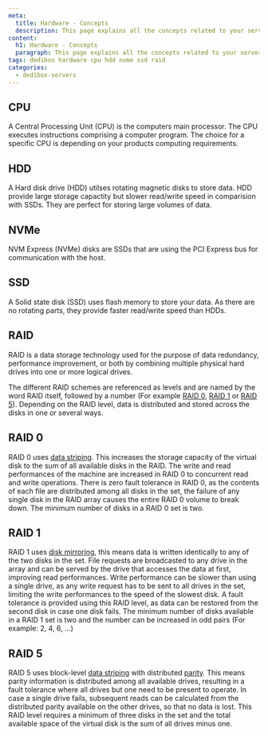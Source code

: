 ```yaml
---
meta:
  title: Hardware - Concepts
  description: This page explains all the concepts related to your servers Hardware
content:
  h1: Hardware - Concepts
  paragraph: This page explains all the concepts related to your servers Hardware
tags: dedibox hardware cpu hdd nvme ssd raid 
categories:
  - dedibox-servers
---
```




<Concept opened>

## CPU

A Central Processing Unit (CPU) is the computers main processor. The CPU executes instructions comprising a computer program. The choice for a specific CPU is depending on your products computing requirements. 

</Concept>

<Concept opened>

## HDD

A Hard disk drive (HDD) utilses rotating magnetic disks to store data. HDD provide large storage capactity but slower read/write speed in comparision with SSDs. They are perfect for storing large volumes of data. 

</Concept>

<Concept opened>

## NVMe

NVM Express (NVMe) disks are SSDs that are using the PCI Express bus for communication with the host. 

</Concept>

<Concept opened>

## SSD

A Solid state disk (SSD) uses flash memory to store your data. As there are no rotating parts, they provide faster read/write speed than HDDs. 

</Concept>

<Concept>

## RAID

RAID is a data storage technology used for the purpose of data redundancy, performance improvement, or both by combining multiple physical hard drives into one or more logical drives.

The different RAID schemes are referenced as levels and are named by the word RAID itself, followed by a number (For example [RAID 0](#raid-0), [RAID 1](#raid-1) or [RAID 5](#raid-5)). Depending on the RAID level, data is distributed and stored across the disks in one or several ways.

</Concept>

<Concept>

## RAID 0

RAID 0 uses [data striping](https://en.wikipedia.org/wiki/Data_striping). This increases the storage capacity of the virtual disk to the sum of all available disks in the RAID. The write and read performances of the machine are increased in RAID 0 to concurrent read and write operations. There is zero fault tolerance in RAID 0, as the contents of each file are distributed among all disks in the set, the failure of any single disk in the RAID array causes the entire RAID 0 volume to break down.
The minimum number of disks in a RAID 0 set is two.

</Concept>

<Concept>

## RAID 1

RAID 1 uses [disk mirroring](https://en.wikipedia.org/wiki/Disk_mirroring), this means data is written identically to any of the two disks in the set. File requests are broadcasted to any drive in the array and can be served by the drive that accesses the data at first, improving read performances. Write performance can be slower than using a single drive, as any write request has to be sent to all drives in the set, limiting the write performances to the speed of the slowest disk. A fault tolerance is provided using this RAID level, as data can be restored from the second disk in case one disk fails. The minimum number of disks available in a RAID 1 set is two and the number can be increased in odd pairs (For example: 2, 4, 6, …)

</Concept>

<Concept>

## RAID 5

RAID 5 uses block-level [data striping](https://en.wikipedia.org/wiki/Data_striping) with distributed [parity](https://en.wikipedia.org/wiki/Parity_drive). This means parity information is distributed among all available drives, resulting in a fault tolerance where all drives but one need to be present to operate. In case a single drive fails, subsequent reads can be calculated from the distributed parity available on the other drives, so that no data is lost. This RAID level requires a minimum of three disks in the set and the total available space of the virtual disk is the sum of all drives minus one.

</Concept>
